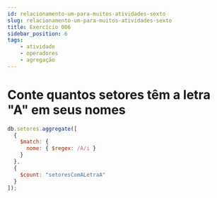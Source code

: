 ```yaml
---
id: relacionamento-um-para-muitos-atividades-sexto
slug: relacionamento-um-para-muitos-atividades-sexto
title: Exercício 006
sidebar_position: 6
tags:
    - atividade
    - operadores
    - agregação
---
```


# Conte quantos setores têm a letra "A" em seus nomes

```javascript
db.setores.aggregate([
  {
    $match: {
      nome: { $regex: /A/i }
    }
  },
  {
    $count: "setoresComALetraA"
  }
]);
```